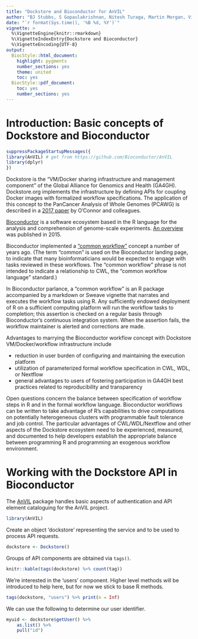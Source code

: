 ```yaml
---
title: "Dockstore and Bioconductor for AnVIL"
author: "BJ Stubbs, S Gopaulakrishnan, Nitesh Turaga, Martin Morgan, Vincent J. Carey, stvjc at channing.harvard.edu"
date: "`r format(Sys.time(), '%B %d, %Y')`"
vignette: >
  %\VignetteEngine{knitr::rmarkdown}
  %\VignetteIndexEntry{Dockstore and Bioconductor}
  %\VignetteEncoding{UTF-8}
output:
  BiocStyle::html_document:
    highlight: pygments
    number_sections: yes
    theme: united
    toc: yes
  BiocStyle::pdf_document:
    toc: yes
    number_sections: yes
---
```


# Introduction: Basic concepts of Dockstore and Bioconductor

```r
suppressPackageStartupMessages({
library(AnVIL) # get from https://github.com/Bioconductor/AnVIL
library(dplyr)
})
```

Dockstore is the "VM/Docker sharing infrastructure and management component"
of the Global Alliance for Genomics and Health (GA4GH).
Dockstore.org implements the
infrastructure by defining APIs for coupling Docker images
with formalized workflow specifications.
The application
of this concept to the PanCancer Analysis of Whole Genomes
(PCAWG) is described in a
[2017 paper](https://www.ncbi.nlm.nih.gov/pmc/articles/PMC5333608/) by
O'Connor and colleagues.

[Bioconductor](http://www.bioconductor.org)
is a software ecosystem based in the R language
for the analysis and comprehension of genome-scale experiments.
[An overview](https://www.ncbi.nlm.nih.gov/pmc/articles/PMC4509590/)
was published in 2015.

Bioconductor implemented a ["common workflow"](https://www.bioconductor.org/packages/release/BiocViews.html#___Workflow) concept a number
of years ago.  (The term "common" is used on the Bioconductor
landing page, to indicate that many bioinformaticians would
be expected to engage with tasks reviewed in these workflows.
The "common workflow" phrase is not intended to indicate
a relationship to CWL, the "common workflow language" standard.)

In Bioconductor parlance, a "common workflow" is an R package
accompanied by a markdown or Sweave vignette that narrates
and executes the workflow tasks using R.  Any sufficiently
endowed deployment of R on a sufficient computing platform
will run the workflow tasks to completion; this assertion is
checked on a regular basis through Bioconductor's continuous
integration system.  When the assertion fails, the workflow
maintainer is alerted and corrections are made.

Advantages to marrying the Bioconductor workflow concept with
Dockstore VM/Docker/workflow infrastructure include

- reduction in user burden of configuring and maintaining the
execution platform
- utilization of parameterized formal workflow specification in CWL,
WDL, or Nextflow
- general advantages to users of fostering participation in GA4GH
best practices related to reproducibility and transparency

Open questions concern the balance between specification of
workflow steps in R and in the formal workflow language.  Bioconductor
workflows can be written to take advantage of R's capabilities
to drive computations on potentially heterogeneous
clusters with programmable fault tolerance and job control.
The particular advantages of CWL/WDL/Nextflow and
other aspects of the Dockstore ecosystem need to be experienced,
measured, and documented to help developers establish the
appropriate balance between programming R and programming
an exogenous workflow environment.

# Working with the Dockstore API in Bioconductor

The [AnVIL](https://github.com/Bioconductor/AnVIL) package
handles basic aspects of authentication and API element
cataloguing for the AnVIL project.

```r
library(AnVIL)
```

Create an object 'dockstore' representing the service and to be
used to process API requests.  

```r
dockstore <- Dockstore()
```

Groups of API components are
obtained via `tags()`.

```r
knitr::kable(tags(dockstore) %>% count(tag))
```
We're interested in
the 'users' component.  Higher level methods will be
introduced to help here, but for now we stick to base R
methods.

```r
tags(dockstore, "users") %>% print(n = Inf)
```

We can use the following to determine our user identifier.
```r
myuid <- dockstore$getUser() %>%
    as.list() %>%
    pull("id")
```

